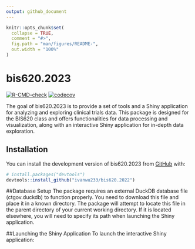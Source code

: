 ```yaml
---
output: github_document
---
```


<!-- README.md is generated from README.Rmd. Please edit that file -->

```r
knitr::opts_chunk$set(
  collapse = TRUE,
  comment = "#>",
  fig.path = "man/figures/README-",
  out.width = "100%"
)
```

# bis620.2023

<!-- badges: start -->
[![R-CMD-check](https://github.com/ivanwu233/bis620.2022/actions/workflows/R-CMD-check.yaml/badge.svg)](https://github.com/ivanwu233/bis620.2022/actions/workflows/R-CMD-check.yaml)
[![codecov](https://codecov.io/gh/ivanwu233/bis620.2022/branch/master/graph/badge.svg)](https://codecov.io/gh/ivanwu233/bis620.2022)
<!-- badges: end -->

The goal of bis620.2023 is to provide a set of tools and a Shiny application for analyzing and exploring clinical trials data. This package is designed for the BIS620 class and offers functionalities for data processing and visualization, along with an interactive Shiny application for in-depth data exploration.

## Installation

You can install the development version of bis620.2023 from [GitHub](https://github.com/) with:

``` r
# install.packages("devtools")
devtools::install_github("ivanwu233/bis620.2022")
```



##Database Setup
The package requires an external DuckDB database file (ctgov.duckdb) to function properly. You need to download this file and place it in a known directory. The package will attempt to locate this file in the parent directory of your current working directory. If it is located elsewhere, you will need to specify its path when launching the Shiny application.

##Launching the Shiny Application
To launch the interactive Shiny application:
